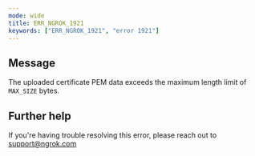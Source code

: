 ```yaml
---
mode: wide
title: ERR_NGROK_1921
keywords: ["ERR_NGROK_1921", "error 1921"]
---
```


## Message

The uploaded certificate PEM data exceeds the maximum length limit of `MAX_SIZE` bytes.

## Further help

If you're having trouble resolving this error, please reach out to [support@ngrok.com](mailto:support@ngrok.com?subject=Help%20with%20ERR_NGROK_1921)
